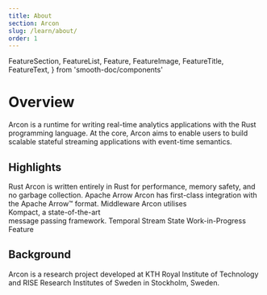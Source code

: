 ```yaml
---
title: About
section: Arcon
slug: /learn/about/
order: 1
---
```


  FeatureSection,
  FeatureList,
  Feature,
  FeatureImage,
  FeatureTitle,
  FeatureText,
} from 'smooth-doc/components'

# Overview

Arcon is a runtime for writing real-time analytics applications with the Rust programming language. 
At the core, Arcon aims to enable users to build scalable stateful streaming applications with event-time semantics.

## Highlights 
<FeatureSection>
<FeatureList>
<Feature>
<FeatureImage src={rustLogoUrl} />
<FeatureTitle>Rust</FeatureTitle>
<FeatureText>
Arcon is written entirely in Rust 
for performance, 
memory safety, 
and no garbage collection.
</FeatureText>
</Feature>
<Feature>
<FeatureImage src={arrowLogoUrl} />
<FeatureTitle>Apache Arrow</FeatureTitle>
<FeatureText>
Arcon has first-class integration
with the Apache Arrow™ format.
</FeatureText>
</Feature>
<Feature>
<FeatureImage src={middlewareLogoUrl} />
<FeatureTitle>Middleware</FeatureTitle>
<FeatureText>Arcon utilises<br />
Kompact, a state-of-the-art<br />
message passing framework.
</FeatureText>
</Feature>
<Feature>
<FeatureImage src={stateLogoUrl} />
<FeatureTitle>Temporal Stream State</FeatureTitle>
<FeatureText>
Work-in-Progress Feature
</FeatureText>
</Feature>
</FeatureList>
</FeatureSection>


## Background

Arcon is a research project developed at KTH Royal Institute of Technology and RISE Research Institutes of Sweden in Stockholm, Sweden.

